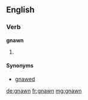 ==English==

===Verb===
'''gnawn'''

# {{past participle of|gnaw|lang=en}}

====Synonyms====
*[[gnawed]]

[[de:gnawn]]
[[fr:gnawn]]
[[mg:gnawn]]